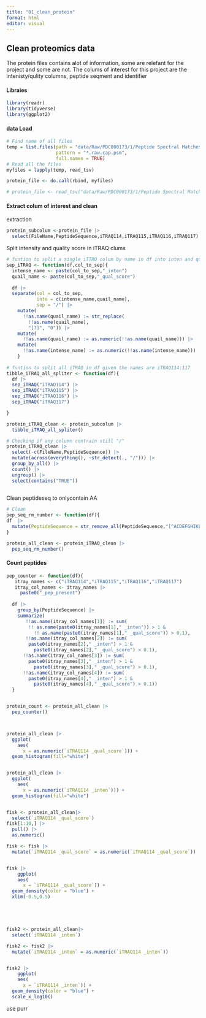 ```yaml
---
title: "01_clean_protein"
format: html
editor: visual
---
```


## Clean proteomics data

The protein files contains alot of information, some are relefant for the project and some are not. The colums of interest for this project are the intenisty/qulity columns, peptide seqment and identifier

#### Libraies

```r
library(readr)
library(tidyverse)
library(ggplot2)
```

#### data Load

```r

# Find name of all files
temp = list.files(path = "data/Raw/PDC000173/1/Peptide Spectral Matches/01TCGA_AO-A12D-01A_C8-A131-01A_AO-A12B-01A_Proteome_BI_20130208/Text/",
                  pattern = "*.raw.cap.psm",
                  full.names = TRUE)
# Read all the files
myfiles = lapply(temp, read_tsv)

protein_file <- do.call(rbind, myfiles)

# protein_file <- read_tsv("data/Raw/PDC000173/1/Peptide Spectral Matches/01TCGA_AO-A12D-01A_C8-A131-01A_AO-A12B-01A_Proteome_BI_20130208/Text/TCGA_AO-A12D_C8-A131_AO-A12B_117C_W_BI_20130208_H-PM_f01.raw.cap.psm")

```

#### Extract colum of interest and clean

extraction

```r
protein_subcolum <-protein_file |> 
  select(FileName,PeptideSequence,iTRAQ114,iTRAQ115,iTRAQ116,iTRAQ117)
```

Split intensity and quality score in iTRAQ clums

```r
# funtion to split a single iTTRQ colum by name in df into inten and quality
sep_iTRAQ <- function(df,col_to_sep){
  intense_name <- paste(col_to_sep,"_inten")
  quail_name <- paste(col_to_sep,"_qual_score")
  
  df |> 
  separate(col = col_to_sep,
           into = c(intense_name,quail_name),
           sep = "/") |> 
    mutate(
      !!as.name(quail_name) := str_replace(
        !!as.name(quail_name),
        "[?]", "0")) |> 
    mutate(
      !!as.name(quail_name) := as.numeric(!!as.name(quail_name))) |> 
    mutate(
      !!as.name(intense_name) := as.numeric(!!as.name(intense_name)))
    }
 
# funtion to split all iTRAQ in df given the names are iTRAQ114:117
tibble_iTRAQ_all_spliter <- function(df){
  df |> 
  sep_iTRAQ("iTRAQ114") |> 
  sep_iTRAQ("iTRAQ115") |> 
  sep_iTRAQ("iTRAQ116") |> 
  sep_iTRAQ("iTRAQ117") 

}

protein_iTRAQ_clean <- protein_subcolum |> 
  tibble_iTRAQ_all_spliter() 

# Checking if any column contrain still "/"
protein_iTRAQ_clean |> 
  select(-c(FileName,PeptideSequence)) |>
  mutate(across(everything(), ~str_detect(., "/"))) |> 
  group_by_all() |> 
  count() |> 
  ungroup() |> 
  select(contains("TRUE"))
    


```

Clean peptideseq to onlycontain AA

```r
# Clean 
pep_seq_rm_number <- function(df){
df  |> 
  mutate(PeptideSequence = str_remove_all(PeptideSequence,"[^ACDEFGHIKLMNPQRSTVWY]"))
}

protein_all_clean <- protein_iTRAQ_clean |> 
  pep_seq_rm_number() 


```

#### Count peptides

```r

pep_counter <- function(df){
   itray_names <- c("iTRAQ114","iTRAQ115","iTRAQ116","iTRAQ117") 
   itray_col_names <- itray_names |> 
     paste0("_pep_present")
   
  df |>
    group_by(PeptideSequence) |> 
    summarize(
       !!as.name(itray_col_names[1]) := sum(
        !! as.name(paste0(itray_names[1]," _inten")) > 1 &
          !! as.name(paste0(itray_names[1]," _qual_score")) > 0.1),
       !!as.name(itray_col_names[2]) := sum(
        paste0(itray_names[2]," _inten") > 1 &
          paste0(itray_names[2]," _qual_score") > 0.1),
      !!as.name(itray_col_names[3]) := sum(
        paste0(itray_names[3]," _inten") > 1 &
          paste0(itray_names[3]," _qual_score") > 0.1),
      !!as.name(itray_col_names[4]) := sum(
        paste0(itray_names[4]," _inten") > 1 &
          paste0(itray_names[4]," _qual_score") > 0.1))
  }


protein_count <- protein_all_clean |>
  pep_counter()




```

```r
protein_all_clean |> 
  ggplot(
    aes(
      x = as.numeric(`iTRAQ114 _qual_score`))) +
  geom_histogram(fill="white")


protein_all_clean |> 
  ggplot(
    aes(
      x = as.numeric(`iTRAQ114 _inten`))) +
  geom_histogram(fill="white")


fisk <- protein_all_clean|> 
  select(`iTRAQ114 _qual_score`) 
fisk[1:10,] |> 
  pull() |> 
  as.numeric()

fisk <- fisk |> 
  mutate(`iTRAQ114 _qual_score` = as.numeric(`iTRAQ114 _qual_score`))


fisk |> 
    ggplot(
    aes(
      x = `iTRAQ114 _qual_score`)) +
  geom_density(color = "blue") +
  xlim(-0.5,0.5)





fisk2 <- protein_all_clean|> 
  select(`iTRAQ114 _inten`) 

fisk2 <- fisk2 |> 
  mutate(`iTRAQ114 _inten` = as.numeric(`iTRAQ114 _inten`))


fisk2 |> 
    ggplot(
    aes(
      x = `iTRAQ114 _inten`)) +
  geom_density(color = "blue") +
  scale_x_log10()
```

use purr

